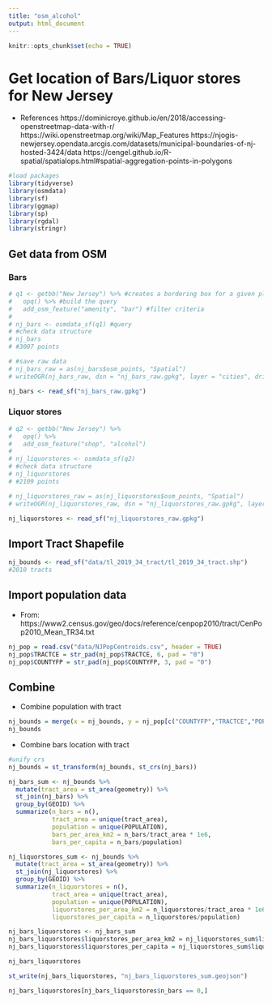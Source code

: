 ```yaml
---
title: "osm_alcohol"
output: html_document
---
```


```r
knitr::opts_chunk$set(echo = TRUE)
```

# Get location of Bars/Liquor stores for New Jersey
- References
https://dominicroye.github.io/en/2018/accessing-openstreetmap-data-with-r/
https://wiki.openstreetmap.org/wiki/Map_Features
https://njogis-newjersey.opendata.arcgis.com/datasets/municipal-boundaries-of-nj-hosted-3424/data
https://cengel.github.io/R-spatial/spatialops.html#spatial-aggregation-points-in-polygons

```r
#load packages
library(tidyverse)
library(osmdata)
library(sf)
library(ggmap)
library(sp)
library(rgdal)
library(stringr)
```

## Get data from OSM
### Bars
```r
# q1 <- getbb("New Jersey") %>% #creates a bordering box for a given place
#   opq() %>% #build the query
#   add_osm_feature("amenity", "bar") #filter criteria
# 
# nj_bars <- osmdata_sf(q1) #query
# #check data structure
# nj_bars
# #3007 points
```
```r
# #save raw data
# nj_bars_raw = as(nj_bars$osm_points, "Spatial")
# writeOGR(nj_bars_raw, dsn = "nj_bars_raw.gpkg", layer = "cities", driver = "GPKG")
```
```r
nj_bars <- read_sf("nj_bars_raw.gpkg")
```


### Liquor stores
```r
# q2 <- getbb("New Jersey") %>% 
#   opq() %>% 
#   add_osm_feature("shop", "alcohol") 
# 
# nj_liquorstores <- osmdata_sf(q2)
# #check data structure
# nj_liquorstores
# #2109 points
```
```r
# nj_liquorstores_raw = as(nj_liquorstores$osm_points, "Spatial")
# writeOGR(nj_liquorstores_raw, dsn = "nj_liquorstores_raw.gpkg", layer = "cities", driver = "GPKG")
```
```r
nj_liquorstores <- read_sf("nj_liquorstores_raw.gpkg")
```

## Import Tract Shapefile
```r
nj_bounds <- read_sf("data/tl_2019_34_tract/tl_2019_34_tract.shp")
#2010 tracts
```

## Import population data
- From: https://www2.census.gov/geo/docs/reference/cenpop2010/tract/CenPop2010_Mean_TR34.txt
```r
nj_pop = read.csv("data/NJPopCentroids.csv", header = TRUE)
nj_pop$TRACTCE = str_pad(nj_pop$TRACTCE, 6, pad = "0")
nj_pop$COUNTYFP = str_pad(nj_pop$COUNTYFP, 3, pad = "0")
```

## Combine
- Combine population with tract
```r
nj_bounds = merge(x = nj_bounds, y = nj_pop[c("COUNTYFP","TRACTCE","POPULATION")], by = c("TRACTCE", "COUNTYFP"), all.x = TRUE)
nj_bounds
```

- Combine bars location with tract
```r
#unify crs
nj_bounds = st_transform(nj_bounds, st_crs(nj_bars))
```

```r
nj_bars_sum <- nj_bounds %>% 
  mutate(tract_area = st_area(geometry)) %>%
  st_join(nj_bars) %>%
  group_by(GEOID) %>% 
  summarize(n_bars = n(), 
            tract_area = unique(tract_area), 
            population = unique(POPULATION),
            bars_per_area_km2 = n_bars/tract_area * 1e6,
            bars_per_capita = n_bars/population)
```

```r
nj_liquorstores_sum <- nj_bounds %>% 
  mutate(tract_area = st_area(geometry)) %>%
  st_join(nj_liquorstores) %>%
  group_by(GEOID) %>% 
  summarize(n_liquorstores = n(), 
            tract_area = unique(tract_area), 
            population = unique(POPULATION),
            liquorstores_per_area_km2 = n_liquorstores/tract_area * 1e6,
            liquorstores_per_capita = n_liquorstores/population)
```

```r
nj_bars_liquorstores <- nj_bars_sum
nj_bars_liquorstores$liquorstores_per_area_km2 = nj_liquorstores_sum$liquorstores_per_area_km2
nj_bars_liquorstores$liquorstores_per_capita = nj_liquorstores_sum$liquorstores_per_capita
```
```r
nj_bars_liquorstores
```
```r
st_write(nj_bars_liquorstores, "nj_bars_liquorstores_sum.geojson")
```
```r
nj_bars_liquorstores[nj_bars_liquorstores$n_bars == 0,]
```






